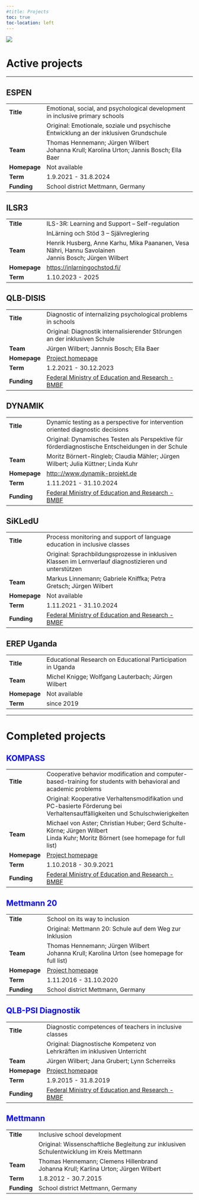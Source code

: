 ```yaml
---
#title: Projects
toc: true
toc-location: left
---
```


![](images/project.webp){fig-align="center"}

# Active projects {.center}

::: panel-tabset

------------------------------------------------------------------------

## ESPEN {#espen}

+:-------------+:---------------------------------------------------------------------------------------+
| **Title**    | Emotional, social, and psychological development in inclusive primary schools          |
+--------------+----------------------------------------------------------------------------------------+
|              | Original: Emotionale, soziale und psychische Entwicklung an der inklusiven Grundschule |
+--------------+----------------------------------------------------------------------------------------+
| **Team**     | Thomas Hennemann; Jürgen Wilbert\                                                      |
|              | Johanna Krull; Karolina Urton; Jannis Bosch; Ella Baer                                 |
+--------------+----------------------------------------------------------------------------------------+
| **Homepage** | Not available                                                                          |
+--------------+----------------------------------------------------------------------------------------+
| **Term**     | 1.9.2021 - 31.8.2024                                                                   |
+--------------+----------------------------------------------------------------------------------------+
| **Funding**  | School district Mettmann, Germany                                                      |
+--------------+----------------------------------------------------------------------------------------+

## ILSR3 {#ilsr}

+:-------------+:-------------------------------------------------------------------------+
| **Title**    | ILS-3R: Learning and Support -- Self-regulation                          |
+--------------+--------------------------------------------------------------------------+
|              | InLärning och Stöd 3 -- Självreglering                                   |
+--------------+--------------------------------------------------------------------------+
| **Team**     | Henrik Husberg, Anne Karhu, Mika Paananen, Vesa Nähri, Hannu Savolainen\ |
|              | Jannis Bosch; Jürgen Wilbert                                             |
+--------------+--------------------------------------------------------------------------+
| **Homepage** | <https://inlarningochstod.fi/>                                           |
+--------------+--------------------------------------------------------------------------+
| **Term**     | 1.10.2023 - 2025                                                         |
+--------------+--------------------------------------------------------------------------+

## QLB-DISIS {#disis}

+--------------+-------------------------------------------------------------------------------------------------------------------------------------------------------------------------------+
| **Title**    | Diagnostic of internalizing psychological problems in schools                                                                                                                 |
+--------------+-------------------------------------------------------------------------------------------------------------------------------------------------------------------------------+
|              | Original: Diagnostik internalisierender Störungen an der inklusiven Schule                                                                                                    |
+--------------+-------------------------------------------------------------------------------------------------------------------------------------------------------------------------------+
| **Team**     | Jürgen Wilbert; Jannnis Bosch; Ella Baer                                                                                                                                      |
+--------------+-------------------------------------------------------------------------------------------------------------------------------------------------------------------------------+
| **Homepage** | [Project homepage](https://www.uni-potsdam.de/de/qlb/das-projekt/sp-3-inklusion-und-heterogenitaet/inklusionspaedagogik-foerderschwerpunkt-forschungsmethoden-und-diagnostik) |
+--------------+-------------------------------------------------------------------------------------------------------------------------------------------------------------------------------+
| **Term**     | 1.2.2021 - 30.12.2023                                                                                                                                                         |
+--------------+-------------------------------------------------------------------------------------------------------------------------------------------------------------------------------+
| **Funding**  | [Federal Ministry of Education and Research - BMBF](https://www.bmbf.de/en/index.html)                                                                                        |
+--------------+-------------------------------------------------------------------------------------------------------------------------------------------------------------------------------+

## DYNAMIK {#dynamik}

+--------------+---------------------------------------------------------------------------------------------------+
| **Title**    | Dynamic testing as a perspective for intervention oriented diagnostic decisions                   |
+--------------+---------------------------------------------------------------------------------------------------+
|              | Original: Dynamisches Testen als Perspektive für förderdiagnostische Entscheidungen in der Schule |
+--------------+---------------------------------------------------------------------------------------------------+
| **Team**     | Moritz Börnert-Ringleb; Claudia Mähler; Jürgen Wilbert; Julia Küttner; Linda Kuhr                 |
+--------------+---------------------------------------------------------------------------------------------------+
| **Homepage** | <http:://www.dynamik-projekt.de>                                                                  |
+--------------+---------------------------------------------------------------------------------------------------+
| **Term**     | 1.11.2021 - 31.10.2024                                                                            |
+--------------+---------------------------------------------------------------------------------------------------+
| **Funding**  | [Federal Ministry of Education and Research - BMBF](https://www.bmbf.de/en/index.html)            |
+--------------+---------------------------------------------------------------------------------------------------+

## SiKLedU {#sikledu}

+--------------+--------------------------------------------------------------------------------------------------------+
| **Title**    | Process monitoring and support of language education in inclusive classes                              |
+--------------+--------------------------------------------------------------------------------------------------------+
|              | Original: Sprachbildungsprozesse in inklusiven Klassen im Lernverlauf diagnostizieren und unterstützen |
+--------------+--------------------------------------------------------------------------------------------------------+
| **Team**     | Markus Linnemann; Gabriele Kniffka; Petra Gretsch; Jürgen Wilbert                                      |
+--------------+--------------------------------------------------------------------------------------------------------+
| **Homepage** | Not available                                                                                          |
+--------------+--------------------------------------------------------------------------------------------------------+
| **Term**     | 1.11.2021 - 31.10.2024                                                                                 |
+--------------+--------------------------------------------------------------------------------------------------------+
| **Funding**  | [Federal Ministry of Education and Research - BMBF](https://www.bmbf.de/en/index.html)                 |
+--------------+--------------------------------------------------------------------------------------------------------+

## EREP Uganda {#erep}

+--------------+-------------------------------------------------------------+
| **Title**    | Educational Research on Educational Participation in Uganda |
+--------------+-------------------------------------------------------------+
| **Team**     | Michel Knigge; Wolfgang Lauterbach; Jürgen Wilbert          |
+--------------+-------------------------------------------------------------+
| **Homepage** | Not available                                               |
+--------------+-------------------------------------------------------------+
| **Term**     | since 2019                                                  |
+--------------+-------------------------------------------------------------+
:::

------------------------------------------------------------------------

# Completed projects {.center}

::: panel-tabset
## KOMPASS {#kompass style="color: blue"}

+--------------+-------------------------------------------------------------------------------------------------------------------------------+
| **Title**    | Cooperative behavior modification and computer-based-training for students with behavioral and academic problems              |
+--------------+-------------------------------------------------------------------------------------------------------------------------------+
|              | Original: Kooperative Verhaltensmodifikation und PC-basierte Förderung bei Verhaltensauffälligkeiten und Schulschwierigkeiten |
+--------------+-------------------------------------------------------------------------------------------------------------------------------+
| **Team**     | Michael von Aster; Christian Huber; Gerd Schulte-Körne; Jürgen Wilbert\                                                       |
|              | Linda Kuhr; Moritz Börnert (see homepage for full list)                                                                       |
+--------------+-------------------------------------------------------------------------------------------------------------------------------+
| **Homepage** | [Project homepage](http://www.kompass-forschung.de/)                                                                          |
+--------------+-------------------------------------------------------------------------------------------------------------------------------+
| **Term**     | 1.10.2018 - 30.9.2021                                                                                                         |
+--------------+-------------------------------------------------------------------------------------------------------------------------------+
| **Funding**  | [Federal Ministry of Education and Research - BMBF](https://www.bmbf.de/en/index.html)                                        |
+--------------+-------------------------------------------------------------------------------------------------------------------------------+

## Mettmann 20 {style="color: blue"}

+---------------+------------------------------------------------------------+
| **Title**     | School on its way to inclusion                             |
+---------------+------------------------------------------------------------+
|               | Original: Mettmann 20: Schule auf dem Weg zur Inklusion    |
+---------------+------------------------------------------------------------+
| **Team**      | Thomas Hennemann; Jürgen Wilbert\                          |
|               | Johanna Krull; Karolina Urton (see homepage for full list) |
+---------------+------------------------------------------------------------+
| **Homepage**  | [Project homepage](https://www.hf.uni-koeln.de/38801)      |
+---------------+------------------------------------------------------------+
| **Term**      | 1.11.2016 - 31.10.2020                                     |
+---------------+------------------------------------------------------------+
| **Funding**   | School district Mettmann, Germany                          |
+---------------+------------------------------------------------------------+

## QLB-PSI Diagnostik {#qlb style="color: blue"}

+--------------+-------------------------------------------------------------------------------------------------------------------------------------------------------------------------------+
| **Title**    | Diagnostic competences of teachers in inclusive classes                                                                                                                       |
+--------------+-------------------------------------------------------------------------------------------------------------------------------------------------------------------------------+
|              | Original: Diagnostische Kompetenz von Lehrkräften im inklusiven Unterricht                                                                                                    |
+--------------+-------------------------------------------------------------------------------------------------------------------------------------------------------------------------------+
| **Team**     | Jürgen Wilbert; Jana Grubert; Lynn Scherreiks                                                                                                                                 |
+--------------+-------------------------------------------------------------------------------------------------------------------------------------------------------------------------------+
| **Homepage** | [Project homepage](https://www.uni-potsdam.de/de/qlb/das-projekt/sp-3-inklusion-und-heterogenitaet/inklusionspaedagogik-foerderschwerpunkt-forschungsmethoden-und-diagnostik) |
+--------------+-------------------------------------------------------------------------------------------------------------------------------------------------------------------------------+
| **Term**     | 1.9.2015 - 31.8.2019                                                                                                                                                          |
+--------------+-------------------------------------------------------------------------------------------------------------------------------------------------------------------------------+
| **Funding**  | [Federal Ministry of Education and Research - BMBF](https://www.bmbf.de/en/index.html)                                                                                        |
+--------------+-------------------------------------------------------------------------------------------------------------------------------------------------------------------------------+

## Mettmann {#mm style="color: blue"}

+-------------+------------------------------------------------------------------------------------------+
| **Title**   | Inclusive school development                                                             |
+-------------+------------------------------------------------------------------------------------------+
|             | Original: Wissenschaftliche Begleitung zur inklusiven Schulentwicklung im Kreis Mettmann |
+-------------+------------------------------------------------------------------------------------------+
| **Team**    | Thomas Hennemann; Clemens Hillenbrand\                                                   |
|             | Johanna Krull; Karlina Urton; Jürgen Wilbert                                             |
+-------------+------------------------------------------------------------------------------------------+
| **Term**    | 1.8.2012 - 30.7.2015                                                                     |
+-------------+------------------------------------------------------------------------------------------+
| **Funding** | School district Mettmann, Germany                                                        |
+-------------+------------------------------------------------------------------------------------------+
:::
